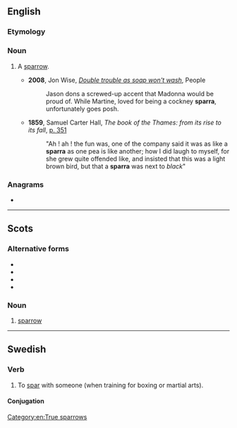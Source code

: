 {{also|sparrà|spärra}}
==English==

===Etymology===
{{eye dialect of|en|sparrow|from=Cockney}}

===Noun===
{{en-noun}}

# {{lb|en|London|chiefly|Cockney}} A [[sparrow]].
#* '''2008''', Jon Wise, ''[http://www.people.co.uk/news/uk-world-news/2008/01/13/double-trouble-as-soap-won-t-wash-102039-20283927/ Double trouble as soap won't wash]'', People
#*: Jason dons a screwed-up accent that Madonna would be proud of. While Martine, loved for being a cockney '''sparra''', unfortunately goes posh.
#* '''1859''', Samuel Carter Hall, ''The book of the Thames: from its rise to its fall'', [http://books.google.de/books?id=f5BQAAAAYAAJ&dq=sparra&hl=de&pg=PA351#v=onepage&q=sparra&f=false p. 351]
#*: "Ah ! ah ! the fun was, one of the company said it was as like a '''sparra''' as one pea is like another; how I did laugh to myself, for she grew quite offended like, and insisted that this was a light brown bird, but that a '''sparra''' was next to ''black''"

===Anagrams===
* {{anagrams|en|a=aaprrs|Parras}}

[[Category:en:True sparrows]]

----

==Scots==

===Alternative forms===
* {{l|sco|spur}}
* {{l|sco|spug}}
* {{l|sco|spuggie}}
* {{l|sco|speug}}

===Noun===
{{sco-noun}}

# [[sparrow]]

----

==Swedish==

===Verb===
{{sv-verb-reg}}

# To [[spar#Etymology 2|spar]] with someone (when training for boxing or martial arts).

====Conjugation====
{{sv-conj-wk}}